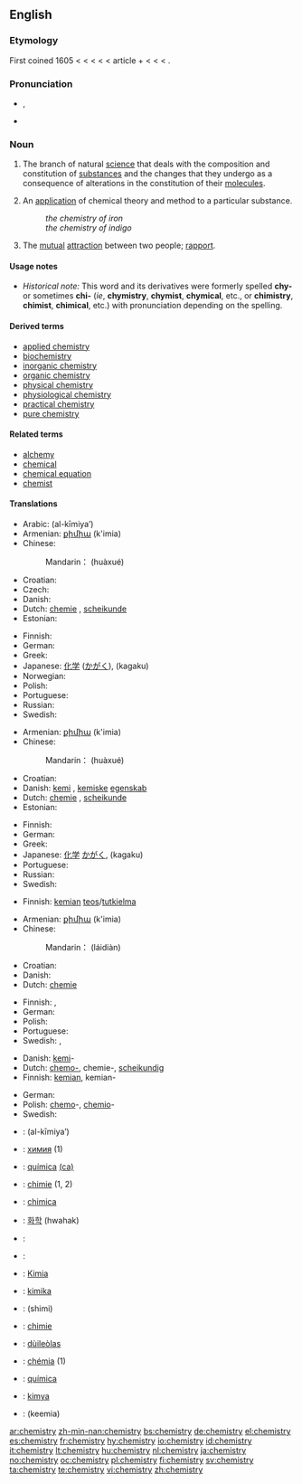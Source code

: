 {{wikipedia}}
==English==

===Etymology===
First coined 1605 < {{term|chemist|lang=en}} < {{term|chymist}} < {{etyl|la|en}} {{term|alchimista|lang=la}} < {{etyl|ar|en}} {{term|الكيمياء|lang=ar|sc=Arab|tr=al-kīmiya’}} < article {{term|ال-|lang=ar|sc=Arab|tr=al-}} + {{etyl|grc|en}} {{term|χυμεία||art of alloying metals|tr=khumeia|lang=grc|sc=polytonic}} < {{term|χύμα||fluid|tr=khuma|lang=grc|sc=polytonic}} < {{term|χυμός||juice|tr=khumos|lang=grc|sc=polytonic}} < {{term|χέω||I pour|tr=kheō|lang=grc|sc=polytonic}}.

===Pronunciation===
* {{IPA|/ˈkɛm.ɪ.stri/}}, {{SAMPA|/"kEm.I.stri/}}
* {{audio|en-us-chemistry.ogg|Audio (US)}}

===Noun===
{{en-noun|chemistr|ies|-}}

# {{uncountable}} The branch of natural [[science]] that deals with the composition and constitution of [[substance]]s and the changes that they undergo as a consequence of alterations in the constitution of their [[molecule]]s.
# {{countable}} An [[application]] of chemical theory and method to a particular substance.
#: ''the chemistry of iron''
#: ''the chemistry of indigo''
# {{context|informal}} The [[mutual]] [[attraction]] between two people; [[rapport]].

====Usage notes====
* ''Historical note:'' This word and its derivatives were formerly spelled '''chy-''' or sometimes '''chi-''' (''ie'', '''chymistry''', '''chymist''', '''chymical''', etc., or '''chimistry''', '''chimist''', '''chimical''', etc.) with pronunciation depending on the spelling.

====Derived terms====
* [[applied chemistry]]
* [[biochemistry]]
* [[inorganic chemistry]]
* [[organic chemistry]]
* [[physical chemistry]]
* [[physiological chemistry]]
* [[practical chemistry]]
* [[pure chemistry]]

====Related terms====
* [[alchemy]]
* [[chemical]]
* [[chemical equation]]
* [[chemist]]

====Translations====
{{trans-top|branch of natural science}}
* Arabic: {{Arab|[[الكيمياء]]}} (al-kīmiya’) {{f}}
* Armenian: [[քիմիա]] (k'imia)
* Chinese:
*: Mandarin：{{zh-ts|化學|化学}} (huàxué)
* Croatian: {{t+|hr|kemija|f}}
* Czech: {{t+|cs|chemie|f}}
* Danish: {{t-|da|kemi|c}}
* Dutch: [[chemie]] {{f}}, [[scheikunde]] {{f}}
* Estonian: {{t|et|keemia}}
{{trans-mid}}
* Finnish: {{t+|fi|kemia}}
* German: {{t+|de|Chemie|f}}
* Greek: {{t+|el|χημεία|f|tr=chimeía|sc=Grek}}
* Japanese: [[化学]] ([[かがく]]), (kagaku)
* Norwegian: {{t+|no|kjemi}}
* Polish: {{t+|pl|chemia|f}}
* Portuguese: {{t+|pt|química|f}}
* Russian: {{t|ru|химия|f|sc=Cyrl|tr=xímija}}
* Swedish: {{t+|sv|kemi|c}}
{{trans-bottom}}

{{trans-top|application of chemical theory and method to a particular substance}}
* Armenian: [[քիմիա]] (k'imia)
* Chinese:
*: Mandarin：{{zh-ts|化學|化学}} (huàxué)
* Croatian: {{t+|hr|kemija|f}}
* Danish: [[kemi]] {{c}}, [[kemiske]] [[egenskab]] {{c}}
* Dutch: [[chemie]] {{f}}, [[scheikunde]] {{f}}
* Estonian: {{t|et|keemia}}
{{trans-mid}}
* Finnish: {{t+|fi|kemia}}
* German: {{t+|de|Chemie|f}}
* Greek: {{t+|el|χημεία|f|tr=chimeía|sc=Grek}}
* Japanese: [[化学]] [[かがく]], (kagaku)
* Portuguese: {{t+|pt|química|f}}
* Russian: {{t|ru|химия|f|sc=Cyrl|tr=xímija}}
* Swedish: {{t+|sv|kemi|c}}
{{trans-bottom}}

{{trans-top|treatise on chemistry}}
* Finnish: [[kemia|kemian]] [[teos]]/[[tutkielma]]
{{trans-mid}}
{{trans-bottom}}

{{trans-top|mutual attraction between two people}}
* Armenian: [[քիմիա]] (k'imia)
* Chinese:
*: Mandarin：{{zh-ts|[[來電]]|[[来电]]}} (láidiàn)
* Croatian: {{t+|hr|kemija|f}}
* Danish: {{t-|da|kemi|c}}
* Dutch: [[chemie]]
{{trans-mid}}
* Finnish: {{t-|fi|vetovoima}}, {{t+|fi|kemia}}
* German: {{t+|de|Chemie|f}}
* Polish: {{t+|pl|chemia|f}}
* Portuguese: {{t+|pt|química|f}}
* Swedish: {{t+|sv|kemi|c}}, {{t|sv|personkemi|c}}
{{trans-bottom}}

{{trans-top|as modifier: relating to or using chemistry}}
* Danish: [[kemi]]-
* Dutch: [[chemo-]], chemie-, [[scheikundig]]
* Finnish: [[kemia|kemian]], kemian-
{{trans-mid}}
* German: {{t+|de|Chemie|f}}
* Polish: [[chemo]]-, [[chemio]]-
* Swedish: {{t|sv|kemi-|c}}
{{trans-bottom}}

{{checktrans-top}}
* {{ttbc|Arabic}}: {{Arab|[[الكيمياء]]}} (al-kīmiya’) {{f}}
* {{ttbc|Bulgarian}}: [[химия]] {{f}} (1)
* {{ttbc|Catalan}}: [[química]] {{f}} [[:ca:química|(ca)]]
* {{ttbc|French}}: [[chimie]] {{f}} (1, 2)
* {{ttbc|Italian}}: [[chimica]] {{f}}
* {{ttbc|Korean}}: [[화학]] (hwahak)
* {{ttbc|Kurdish}}: {{KUchar|[[کیمیا]]}}
* {{ttbc|Norwegian}}: {{t-|no|kjemi|m}}
* {{ttbc|Malay}}: [[Kimia]]
* {{ttbc|Maltese}}: [[kimika]]
{{checktrans-mid}}
* {{ttbc|Persian}}: {{fa-Arab|[[شیمی]]}} (shimi)
* {{ttbc|Romanian}}: [[chimie]] {{f}}
* {{ttbc|Scottish Gaelic}}: [[dùileòlas]] {{m}}
* {{ttbc|Slovak}}: [[chémia]] {{f}} (1)
* {{ttbc|Spanish}}: [[química]] {{f}}
* {{ttbc|Turkish}}: [[kimya]]
* {{ttbc|Urdu}}: {{ur-Arab|[[کیمیا]]}} (keemia) {{m}}
{{checktrans-bottom}}

[[ar:chemistry]]
[[zh-min-nan:chemistry]]
[[bs:chemistry]]
[[de:chemistry]]
[[el:chemistry]]
[[es:chemistry]]
[[fr:chemistry]]
[[hy:chemistry]]
[[io:chemistry]]
[[id:chemistry]]
[[it:chemistry]]
[[lt:chemistry]]
[[hu:chemistry]]
[[nl:chemistry]]
[[ja:chemistry]]
[[no:chemistry]]
[[oc:chemistry]]
[[pl:chemistry]]
[[fi:chemistry]]
[[sv:chemistry]]
[[ta:chemistry]]
[[te:chemistry]]
[[vi:chemistry]]
[[zh:chemistry]]